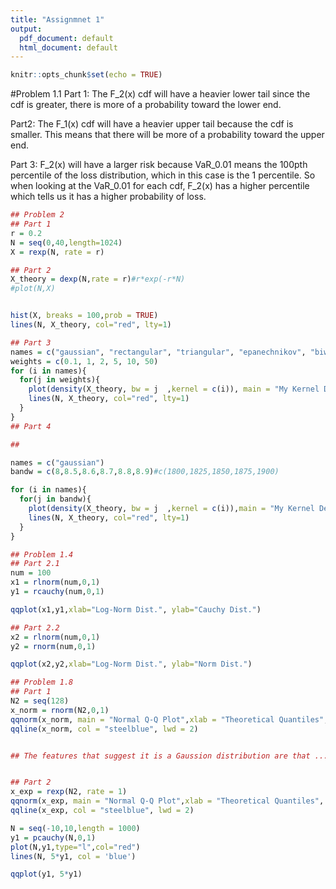 ---
title: "Assignmnet 1"
output:
  pdf_document: default
  html_document: default
---

```{r setup, include=FALSE}
knitr::opts_chunk$set(echo = TRUE)
```
#Problem 1.1
Part 1: The F_2(x) cdf will have a heavier lower tail since the cdf is greater, there is more of a probability toward the lower end.

Part2: The F_1(x) cdf will have a heavier upper tail because the cdf is smaller. This means that there will be more of a probability toward the upper end. 

Part 3: F_2(x) will have a larger risk because VaR_0.01 means the 100pth percentile of the loss
distribution, which in this case is the 1 percentile. So when looking at the VaR_0.01 for each cdf, F_2(x) has a higher percentile which tells us it has a higher probability of loss. 


```{r}
## Problem 2
## Part 1
r = 0.2
N = seq(0,40,length=1024)
X = rexp(N, rate = r)

## Part 2
X_theory = dexp(N,rate = r)#r*exp(-r*N) 
#plot(N,X)


hist(X, breaks = 100,prob = TRUE)
lines(N, X_theory, col="red", lty=1)

## Part 3
names = c("gaussian", "rectangular", "triangular", "epanechnikov", "biweight", "cosine", "optcosine")
weights = c(0.1, 1, 2, 5, 10, 50)
for (i in names){
  for(j in weights){
    plot(density(X_theory, bw = j  ,kernel = c(i)), main = "My Kernel Density Plot", xlab = "X-Values", ylab = "Density of my X-Values")
    lines(N, X_theory, col="red", lty=1)
  }
}
## Part 4

## 


```
```{r}
names = c("gaussian")
bandw = c(8,8.5,8.6,8.7,8.8,8.9)#c(1800,1825,1850,1875,1900)

for (i in names){
  for(j in bandw){
    plot(density(X_theory, bw = j  ,kernel = c(i)),main = "My Kernel Density Plot", xlab = "X-Values", ylab = "Density of my X-Values")
    lines(N, X_theory, col="red", lty=1)
  }
}

```

```{r}
## Problem 1.4
## Part 2.1
num = 100
x1 = rlnorm(num,0,1)
y1 = rcauchy(num,0,1)

qqplot(x1,y1,xlab="Log-Norm Dist.", ylab="Cauchy Dist.")

## Part 2.2
x2 = rlnorm(num,0,1)
y2 = rnorm(num,0,1)

qqplot(x2,y2,xlab="Log-Norm Dist.", ylab="Norm Dist.")

```


```{r}
## Problem 1.8
## Part 1
N2 = seq(128)
x_norm = rnorm(N2,0,1)
qqnorm(x_norm, main = "Normal Q-Q Plot",xlab = "Theoretical Quantiles", ylab = "Sample Quantiles")
qqline(x_norm, col = "steelblue", lwd = 2)


## The features that suggest it is a Gaussion distribution are that ........


## Part 2
x_exp = rexp(N2, rate = 1)
qqnorm(x_exp, main = "Normal Q-Q Plot",xlab = "Theoretical Quantiles", ylab = "Sample Quantiles")
qqline(x_exp, col = "steelblue", lwd = 2)
```

```{r}
N = seq(-10,10,length = 1000)
y1 = pcauchy(N,0,1)
plot(N,y1,type="l",col="red")
lines(N, 5*y1, col = 'blue')

qqplot(y1, 5*y1)
```


